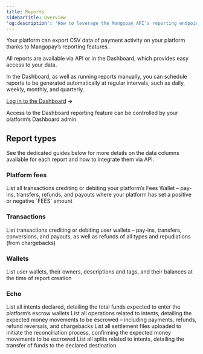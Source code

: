```yaml
---
title: Reports
sidebarTitle: Overview
'og:description': 'How to leverage the Mangopay API’s reporting endpoints to get the data you need on transaction activity.'  
---
```


Your platform can export CSV data of payment activity on your platform thanks to Mangopay’s reporting features.

All reports are available via API or in the Dashboard, which provides easy access to your data.

In the Dashboard, as well as running reports manually, you can schedule reports to be generated automatically at regular intervals, such as daily, weekly, monthly, and quarterly.

<a href="" target="_blank">Log in to the Dashboard</a> **&rarr;**

Access to the Dashboard reporting feature can be controlled by your platform’s Dashboard admin.

## Report types

See the dedicated guides below for more details on the data columns available for each report and how to integrate them via API.

### Platform fees

<CardGroup cols={2}>
<Card title="Collected fees" href="/reports/platform-fees">
List all transactions crediting or debiting your platform’s Fees Wallet – pay-ins, transfers, refunds, and payouts where your platform has set a positive or negative `FEES` amount
</Card>
</CardGroup>

### Transactions

<CardGroup cols={2}>
<Card title="User wallet transactions" href="/reports/transactions">
List transactions crediting or debiting user wallets – pay-ins, transfers, conversions, and payouts, as well as refunds of all types and repudiations (from chargebacks)
</Card>
</CardGroup>

### Wallets

<CardGroup cols={2}>
<Card title="Wallets" href="/reports/wallets">
List user wallets, their owners, descriptions and tags, and their balances at the time of report creation
</Card>
</CardGroup>

### Echo

<CardGroup cols={2}>
<Card title="Intents" href="/reports/echo#intents">
List all intents declared, detailing the total funds expected to enter the platform’s escrow wallets
</Card>
<Card title="Intent actions" href="/reports/echo#intent-actions">
List all operations related to intents, detailing the expected money movements to be escrowed – including payments, refunds, refund reversals, and chargebacks
</Card>
<Card title="Settlements" href="/reports/echo#settlements">
List all settlement files uploaded to initiate the reconciliation process, confirming the expected money movements to be escrowed
</Card>
<Card title="Splits" href="/reports/echo#splits">
List all splits related to intents, detailing the transfer of funds to the declared destination
</Card>
</CardGroup>

